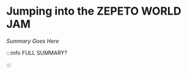 # Jumping into the ZEPETO WORLD JAM

_Summary Goes Here_


<DocCardList />

:::info FULL SUMMARY?

<QuestButton
  text="Go To Campaign Page"
  link="https://app.stackup.dev/campaign_page/jumping-into-the-zepeto-world-jam"
/>

:::
